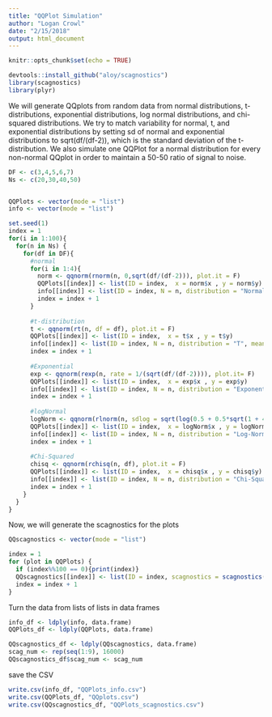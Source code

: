 ```yaml
---
title: "QQPlot Simulation"
author: "Logan Crowl"
date: "2/15/2018"
output: html_document
---
```


```r
knitr::opts_chunk$set(echo = TRUE)
```

```r
devtools::install_github("aloy/scagnostics")
library(scagnostics)
library(plyr)
```



We will generate QQplots from random data from normal distributions, t-distributions, exponential distributions, log normal distributions, and chi-squared distributions.  We try to match variability for normal, t, and exponential distributions by setting sd of normal and exponential distributions to sqrt(df/(df-2)), which is the standard deviation of the t-distribution.  We also simulate one QQPlot for a normal distribution for every non-normal QQplot in order to maintain a 50-50 ratio of signal to noise.

```r
DF <- c(3,4,5,6,7)
Ns <- c(20,30,40,50)


QQPlots <- vector(mode = "list")
info <- vector(mode = "list")

set.seed(1)
index = 1
for(i in 1:100){
  for(n in Ns) {
    for(df in DF){
      #normal
      for(i in 1:4){ 
        norm <- qqnorm(rnorm(n, 0,sqrt(df/(df-2))), plot.it = F)
        QQPlots[[index]] <- list(ID = index,  x = norm$x , y = norm$y)
        info[[index]] <- list(ID = index, N = n, distribution = "Normal", mean = 0, sd = sqrt(df/(df-2)), df = NA)
        index = index + 1
      }
      
      #t-distribution
      t <- qqnorm(rt(n, df = df), plot.it = F)
      QQPlots[[index]] <- list(ID = index,  x = t$x , y = t$y)
      info[[index]] <- list(ID = index, N = n, distribution = "T", mean = 0, sd = sqrt(df/(df-2)), df = df)
      index = index + 1
      
      #Exponential 
      exp <- qqnorm(rexp(n, rate = 1/(sqrt(df/(df-2)))), plot.it= F)
      QQPlots[[index]] <- list(ID = index,  x = exp$x , y = exp$y)
      info[[index]] <- list(ID = index, N = n, distribution = "Exponential", mean = sqrt(df/(df-2)), sd = sqrt(df/(df-2)), df = NA)
      index = index + 1
      
      #logNormal
      logNorm <- qqnorm(rlnorm(n, sdlog = sqrt(log(0.5 + 0.5*sqrt(1 + 4*df/(df-2))))), plot.it = F)
      QQPlots[[index]] <- list(ID = index,  x = logNorm$x , y = logNorm$y)
      info[[index]] <- list(ID = index, N = n, distribution = "Log-Normal", mean = exp(df/(2*(df-2))), sd = sqrt(df/(df-2)), df = NA)
      index = index + 1
      
      #Chi-Squared
      chisq <- qqnorm(rchisq(n, df), plot.it = F)
      QQPlots[[index]] <- list(ID = index,  x = chisq$x , y = chisq$y)
      info[[index]] <- list(ID = index, N = n, distribution = "Chi-Squared", mean = df, sd = sqrt(2*df), df = df)
      index = index + 1
    }
  }
}

```

Now, we will generate the scagnostics for the plots
```r
QQscagnostics <- vector(mode = "list")

index = 1
for (plot in QQPlots) {
  if (index%%100 == 0){print(index)}
  QQscagnostics[[index]] <- list(ID = index, scagnostics = scagnostics(plot$x, plot$y)$s)
  index = index + 1
}
```

Turn the data from lists of lists in data frames
```r
info_df <- ldply(info, data.frame)
QQPlots_df <- ldply(QQPlots, data.frame)

QQscagnostics_df <- ldply(QQscagnostics, data.frame)
scag_num <- rep(seq(1:9), 16000)
QQscagnostics_df$scag_num <- scag_num
```

save the CSV
```r
write.csv(info_df, "QQPlots_info.csv")
write.csv(QQPlots_df, "QQplots.csv")
write.csv(QQscagnostics_df, "QQPlots_scagnostics.csv")
```
